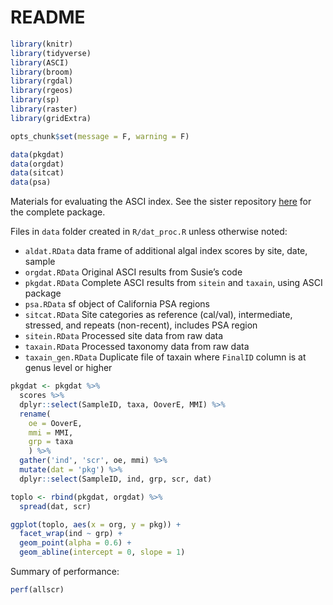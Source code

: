 # README

```r
library(knitr)
library(tidyverse)
library(ASCI)
library(broom)
library(rgdal)
library(rgeos)
library(sp)
library(raster)
library(gridExtra)

opts_chunk$set(message = F, warning = F)

data(pkgdat)
data(orgdat)
data(sitcat)
data(psa)
```

Materials for evaluating the ASCI index. See the sister repository [here](https://github.com/SCCWRP/ASCI) for the complete package.

Files in `data` folder created in `R/dat_proc.R` unless otherwise noted:

* `aldat.RData` data frame of additional algal index scores by site, date, sample
* `orgdat.RData` Original ASCI results from Susie's code
* `pkgdat.RData` Complete ASCI results from `sitein` and `taxain`, using ASCI package
* `psa.RData` sf object of California PSA regions
* `sitcat.RData` Site categories as reference (cal/val), intermediate, stressed, and repeats (non-recent), includes PSA region
* `sitein.RData` Processed site data from raw data
* `taxain.RData` Processed taxonomy data from raw data
* `taxain_gen.RData` Duplicate file of taxain where `FinalID` column is at genus level or higher

```r

pkgdat <- pkgdat %>% 
  scores %>% 
  dplyr::select(SampleID, taxa, OoverE, MMI) %>% 
  rename(
    oe = OoverE, 
    mmi = MMI,
    grp = taxa
    ) %>% 
  gather('ind', 'scr', oe, mmi) %>% 
  mutate(dat = 'pkg') %>% 
  dplyr::select(SampleID, ind, grp, scr, dat)

toplo <- rbind(pkgdat, orgdat) %>% 
  spread(dat, scr)

ggplot(toplo, aes(x = org, y = pkg)) +
  facet_wrap(ind ~ grp) +
  geom_point(alpha = 0.6) + 
  geom_abline(intercept = 0, slope = 1)
```

Summary of performance:

```r
perf(allscr)
```




